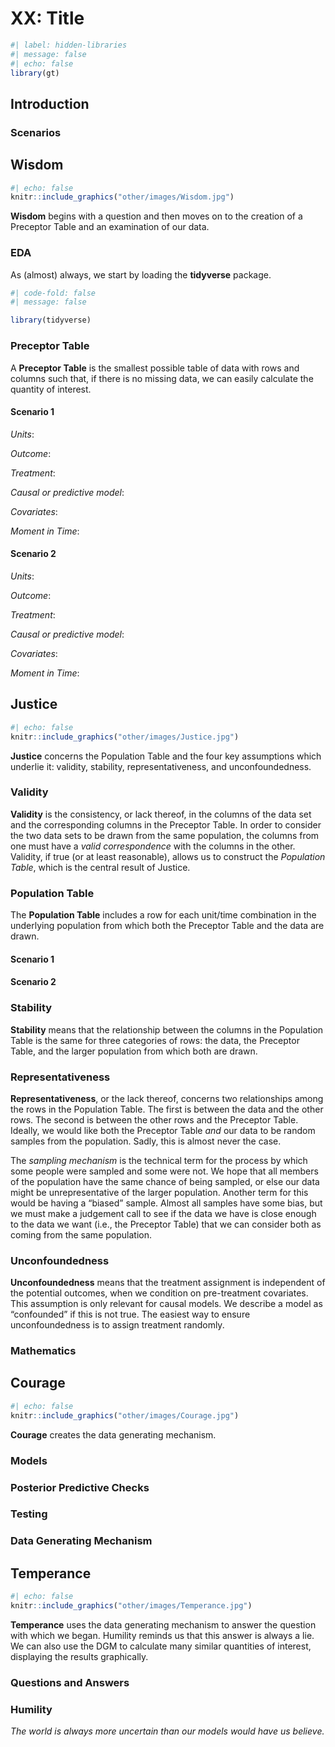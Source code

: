 # XX: Title

<!-- XX: The purpose of this document is to serve as a template for the "normal" chapter in the Primer, which is more or less chapters 5 and higher. To use this, take this file, save it as `NN-subject.qmd`, where NN is a number, like "06", which indicates its approximate order in the book. Then, find all the XX-labeled comments, read them and delete them. -->

<!-- XX: Need to add the standard definitions below. In fact, we really need to centralize these definitions (as functions?) which could then be used here, in tutorials and so on. -->

<!-- XX: Here are some issues that I am still wrestling with:  -->

<!-- 1) Should we have one sentence, or one paragraph, definitions for the Cardinal Virtues? Probably both! We need a one sentence version which students might plausibly provide in the tutorials. But it would also be nice to have (short) one paragraph versions, like we do with Temperance below. -->

<!-- 2) Same one sentence versus one paragraph distinction applies to other terms, like validity below. -->


```r
#| label: hidden-libraries
#| message: false
#| echo: false
library(gt)
```

## Introduction

<!-- IS: should we have an overview of the packages here, like in other tutorials? or should we just give background information on the data? -->

### Scenarios

<!-- IS: do we simply introduce them (like the section in the classwork recently) or explain them a little more? -->

## Wisdom

```r
#| echo: false
knitr::include_graphics("other/images/Wisdom.jpg")
```

**Wisdom** begins with a question and then moves on to the creation of a Preceptor Table and an examination of our data.


### EDA

<!-- XX: Always include a plot, either histogram or density, for the outcome variable.

Always include a plot with outcome on Y-axis and the key variable on the X-axis. -->

As (almost) always, we start by loading the **tidyverse** package.

```r
#| code-fold: false
#| message: false

library(tidyverse)
```

### Preceptor Table

A **Preceptor Table** is the smallest possible table of data with rows and columns such that, if there is no missing data, we can easily calculate the quantity of interest.

#### Scenario 1

*Units*: 

*Outcome*: 

*Treatment*: 

*Causal or predictive model*: 

*Covariates*: 

*Moment in Time*: 

<!-- XX: Insert Preceptor Table. -->


#### Scenario 2

*Units*: 

*Outcome*: 

*Treatment*: 

*Causal or predictive model*: 

*Covariates*: 

*Moment in Time*: 

<!-- XX: Insert Preceptor Table. -->

## Justice

```r
#| echo: false
knitr::include_graphics("other/images/Justice.jpg")
```

**Justice** concerns the Population Table and the four key assumptions which underlie it: validity, stability, representativeness, and unconfoundedness.

<!-- XX: Note that we need separate Population Tables for the two scenarios but not separate sections on the four assumptions. Often the same counter-examples will apply to both scenarios. And, even if we need different counter-examples, we keep the discussion within a single section. -->

### Validity

**Validity** is the consistency, or lack thereof, in the columns of the data set and the corresponding columns in the Preceptor Table. In order to consider the two data sets to be drawn from the same population, the columns from one must have a *valid correspondence* with the columns in the other. Validity, if true (or at least reasonable), allows us to construct the *Population Table*, which is the central result of Justice.

### Population Table

The **Population Table** includes a row for each unit/time combination in the underlying population from which both the Preceptor Table and the data are drawn.

#### Scenario 1

<!-- XX: Insert Poulation Table -->


#### Scenario 2

<!-- XX: Insert Poulation Table -->


### Stability

**Stability** means that the relationship between the columns in the Population Table is the same for three categories of rows: the data, the Preceptor Table, and the larger population from which both are drawn.

### Representativeness

**Representativeness**, or the lack thereof, concerns two relationships among the rows in the Population Table. The first is between the data and the other rows. The second is between the other rows and the Preceptor Table. Ideally, we would like both the Preceptor Table *and* our data to be random samples from the population. Sadly, this is almost never the case.

The *sampling mechanism* is the technical term for the process by which some people were sampled and some were not. We hope that all members of the population have the same chance of being sampled, or else our data might be unrepresentative of the larger population. Another term for this would be having a "biased" sample. Almost all samples have some bias, but we must make a judgement call to see if the data we have is close enough to the data we want (i.e., the Preceptor Table) that we can consider both as coming from the same population. 

### Unconfoundedness

**Unconfoundedness** means that the treatment assignment is independent of the potential outcomes, when we condition on pre-treatment covariates. This assumption is only relevant for causal models. We describe a model as "confounded" if this is not true. The easiest way to ensure unconfoundedness is to assign treatment randomly.

### Mathematics

## Courage

```r
#| echo: false
knitr::include_graphics("other/images/Courage.jpg")
```

**Courage** creates the data generating mechanism.


### Models

### Posterior Predictive Checks

### Testing

### Data Generating Mechanism

## Temperance

```r
#| echo: false
knitr::include_graphics("other/images/Temperance.jpg")
```

**Temperance** uses the data generating mechanism to answer the question with which we began. Humility reminds us that this answer is always a lie. We can also use the DGM to calculate many similar quantities of interest, displaying the results graphically.


### Questions and Answers

### Humility

*The world is always more uncertain than our models would have us believe.*
